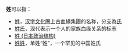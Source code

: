 '''姓'''可以指：
*[[姓|姓]]，[[汉字文化圈|汉字文化圈]]上古血緣集團的名称，分支為[[氏|氏]]
*[[姓氏|姓氏]]，现代表示一个人的家族血缘关系的标志
*[[姓_(日本政治结构)|姓 (日本政治结构)]]
*[[姓姓|姓姓]]，单姓“姓”，一个罕见的中国姓氏
{{disambig|Cat=一字消歧义}}